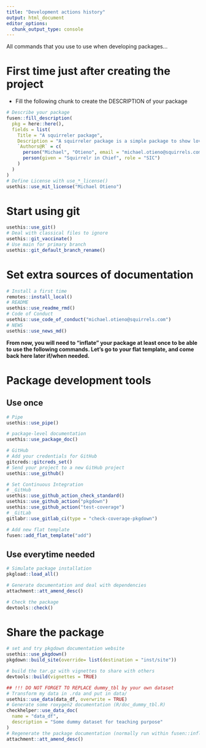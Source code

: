 ```yaml
---
title: "Development actions history"
output: html_document
editor_options: 
  chunk_output_type: console
---
```


All commands that you use to use when developing packages...

# First time just after creating the project

- Fill the following chunk to create the DESCRIPTION of your package

```r
# Describe your package
fusen::fill_description(
  pkg = here::here(),
  fields = list(
    Title = "A squirreler package",
    Description = "A squirreler package is a simple package to show love to all the aquirrels of New York City. We Use Rmarkdown to build this package because squirrels love Rmarkdown. Squirrels are like lawyers, they are learned friends and so we documnet this package in their honor.",
    `Authors@R` = c(
      person("Michael", "Otieno", email = "michael.otieno@squirrels.com", role = c("aut", "cre"), comment = c(ORCID = "0000-0002-1565-9313")),
      person(given = "Squirrelr in Chief", role = "SIC")
    )
  )
)
# Define License with use_*_license()
usethis::use_mit_license("Michael Otieno")
```

# Start using git

```r
usethis::use_git()
# Deal with classical files to ignore
usethis::git_vaccinate()
# Use main for primary branch
usethis::git_default_branch_rename()
```

# Set extra sources of documentation

```r
# Install a first time
remotes::install_local()
# README
usethis::use_readme_rmd()
# Code of Conduct
usethis::use_code_of_conduct("michael.otieno@squirrels.com")
# NEWS
usethis::use_news_md()
```

**From now, you will need to "inflate" your package at least once to be able to use the following commands. Let's go to your flat template, and come back here later if/when needed.**


# Package development tools
## Use once

```r
# Pipe
usethis::use_pipe()

# package-level documentation
usethis::use_package_doc()

# GitHub
# Add your credentials for GitHub
gitcreds::gitcreds_set()
# Send your project to a new GitHub project
usethis::use_github()

# Set Continuous Integration
# _GitHub
usethis::use_github_action_check_standard()
usethis::use_github_action("pkgdown")
usethis::use_github_action("test-coverage")
# _GitLab
gitlabr::use_gitlab_ci(type = "check-coverage-pkgdown")

# Add new flat template
fusen::add_flat_template("add")
```

## Use everytime needed

```r
# Simulate package installation
pkgload::load_all()

# Generate documentation and deal with dependencies
attachment::att_amend_desc()

# Check the package
devtools::check()
```

# Share the package

```r
# set and try pkgdown documentation website
usethis::use_pkgdown()
pkgdown::build_site(override= list(destination = "inst/site"))

# build the tar.gz with vignettes to share with others
devtools::build(vignettes = TRUE)
```

```r
## !!! DO NOT FORGET TO REPLACE dummy_tbl by your own dataset
# Transform my data in .rda and put in data/
usethis::use_data(data_df, overwrite = TRUE)
# Generate some roxygen2 documentation (R/doc_dummy_tbl.R) 
checkhelper::use_data_doc(
  name = "data_df",
  description = "Some dummy dataset for teaching purpose"
)
# Regenerate the package documentation (normally run within fusen::inflate())
attachment::att_amend_desc()
```
